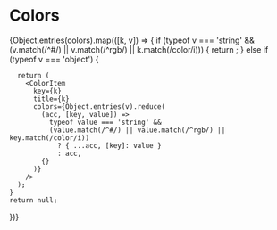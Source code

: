 



<Meta title="Color Palette" />

# Colors

<ColorPalette>
{Object.entries(colors).map(([k, v]) => {
    if (typeof v === 'string' && (v.match(/^#/) || v.match(/^rgb/) || k.match(/color/i))) {
      return <ColorItem key={k} title={k} colors={{ [k]: v }} />;
    } else if (typeof v === 'object') {
     
      return (
        <ColorItem
          key={k}
          title={k}
          colors={Object.entries(v).reduce(
            (acc, [key, value]) =>
              typeof value === 'string' &&
              (value.match(/^#/) || value.match(/^rgb/) || key.match(/color/i))
                ? { ...acc, [key]: value }
                : acc,
            {}
          )}
        />
      );
    }
    return null;
  })}
</ColorPalette>
 